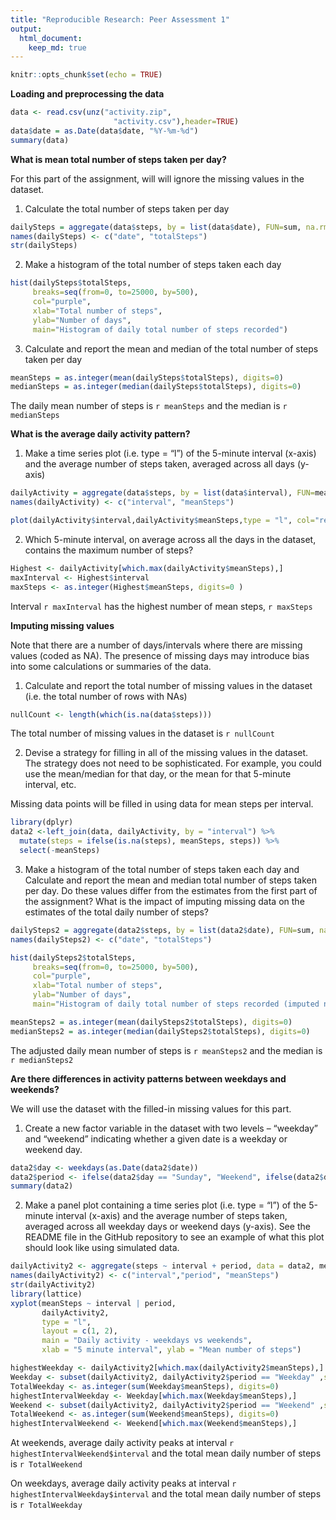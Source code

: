 ```yaml
---
title: "Reproducible Research: Peer Assessment 1"
output: 
  html_document: 
    keep_md: true
---
```


```r
knitr::opts_chunk$set(echo = TRUE)
```

**Loading and preprocessing the data**

```r
data <- read.csv(unz("activity.zip",
                       "activity.csv"),header=TRUE)
data$date = as.Date(data$date, "%Y-%m-%d")
summary(data)
```

**What is mean total number of steps taken per day?**

For this part of the assignment, will will ignore the missing values in the dataset.

1. Calculate the total number of steps taken per day

```r
dailySteps = aggregate(data$steps, by = list(data$date), FUN=sum, na.rm=TRUE)
names(dailySteps) <- c("date", "totalSteps")
str(dailySteps)
```

2. Make a histogram of the total number of steps taken each day

```r
hist(dailySteps$totalSteps,
     breaks=seq(from=0, to=25000, by=500), 
     col="purple", 
     xlab="Total number of steps", 
     ylab="Number of days", 
     main="Histogram of daily total number of steps recorded")
```

3. Calculate and report the mean and median of the total number of steps taken per day

```r
meanSteps = as.integer(mean(dailySteps$totalSteps), digits=0)
medianSteps = as.integer(median(dailySteps$totalSteps), digits=0)
```

The daily mean number of steps is ````r meanSteps```` and the median is ````r medianSteps````
     
**What is the average daily activity pattern?** 

1. Make a time series plot (i.e. type = "l") of the 5-minute interval (x-axis) and the average number of steps taken, averaged across all days (y-axis)

``` r
dailyActivity = aggregate(data$steps, by = list(data$interval), FUN=mean, na.rm=TRUE)
names(dailyActivity) <- c("interval", "meanSteps")

plot(dailyActivity$interval,dailyActivity$meanSteps,type = "l", col="red",  xlab="5 minute interval", ylab="Mean number of steps", main="Mean number of steps per 5 minute interval")
```

2. Which 5-minute interval, on average across all the days in the dataset, contains the maximum number of steps?

``` r
Highest <- dailyActivity[which.max(dailyActivity$meanSteps),] 
maxInterval <- Highest$interval
maxSteps <- as.integer(Highest$meanSteps, digits=0 )
``` 

Interval ````r maxInterval````  has the highest number of mean steps, ````r maxSteps````

**Imputing missing values**

Note that there are a number of days/intervals where there are missing values (coded as NA). The presence of missing days may introduce bias into some calculations or summaries of the data.

1. Calculate and report the total number of missing values in the dataset (i.e. the total number of rows with NAs)

``` r
nullCount <- length(which(is.na(data$steps)))
``` 

The total number of missing values in the dataset is ````r nullCount```` 

2. Devise a strategy for filling in all of the missing values in the dataset. The strategy does not need to be sophisticated. For example, you could use the mean/median for that day, or the mean for that 5-minute interval, etc.

Missing data points will be filled in using data for mean steps per interval.

``` r
library(dplyr)
data2 <-left_join(data, dailyActivity, by = "interval") %>% 
  mutate(steps = ifelse(is.na(steps), meanSteps, steps)) %>% 
  select(-meanSteps) 

``` 

3. Make a histogram of the total number of steps taken each day and Calculate and report the mean and median total number of steps taken per day. Do these values differ from the estimates from the first part of the assignment? What is the impact of imputing missing data on the estimates of the total daily number of steps?

```r
dailySteps2 = aggregate(data2$steps, by = list(data2$date), FUN=sum, na.rm=TRUE)
names(dailySteps2) <- c("date", "totalSteps")
```

```r
hist(dailySteps2$totalSteps,
     breaks=seq(from=0, to=25000, by=500), 
     col="purple", 
     xlab="Total number of steps", 
     ylab="Number of days", 
     main="Histogram of daily total number of steps recorded (imputed nulls)")
```
```r
meanSteps2 = as.integer(mean(dailySteps2$totalSteps), digits=0)
medianSteps2 = as.integer(median(dailySteps2$totalSteps), digits=0)
```

The adjusted daily mean number of steps is ````r meanSteps2```` and the median is ````r medianSteps2````


**Are there differences in activity patterns between weekdays and weekends?**

We will use the dataset with the filled-in missing values for this part.

1. Create a new factor variable in the dataset with two levels – “weekday” and “weekend” indicating whether a given date is a weekday or weekend day.

```r
data2$day <- weekdays(as.Date(data2$date))
data2$period <- ifelse(data2$day == "Sunday", "Weekend", ifelse(data2$day == "Saturday", "Weekend", "Weekday"))
summary(data2)
```

2. Make a panel plot containing a time series plot (i.e. type = "l") of the 5-minute interval (x-axis) and the average number of steps taken, averaged across all weekday days or weekend days (y-axis). See the README file in the GitHub repository to see an example of what this plot should look like using simulated data.

``` r

dailyActivity2 <- aggregate(steps ~ interval + period, data = data2, mean) 
names(dailyActivity2) <- c("interval","period", "meanSteps")
str(dailyActivity2)
library(lattice)
xyplot(meanSteps ~ interval | period, 
       dailyActivity2, 
       type = "l", 
       layout = c(1, 2),
       main = "Daily activity - weekdays vs weekends",
       xlab = "5 minute interval", ylab = "Mean number of steps")

```

``` r
highestWeekday <- dailyActivity2[which.max(dailyActivity2$meanSteps),] 
Weekday <- subset(dailyActivity2, dailyActivity2$period == "Weekday" ,select=c(interval, meanSteps))
TotalWeekday <- as.integer(sum(Weekday$meanSteps), digits=0)
highestIntervalWeekday <- Weekday[which.max(Weekday$meanSteps),]
Weekend <- subset(dailyActivity2, dailyActivity2$period == "Weekend" ,select=c(interval, meanSteps))
TotalWeekend <- as.integer(sum(Weekend$meanSteps), digits=0)
highestIntervalWeekend <- Weekend[which.max(Weekend$meanSteps),]
``` 

At weekends, average daily activity peaks at interval  ````r highestIntervalWeekend$interval```` and the total mean daily number of steps is ````r TotalWeekend````

On weekdays, average daily activity peaks at interval  ````r highestIntervalWeekday$interval```` and the total mean daily number of steps is ````r TotalWeekday````

